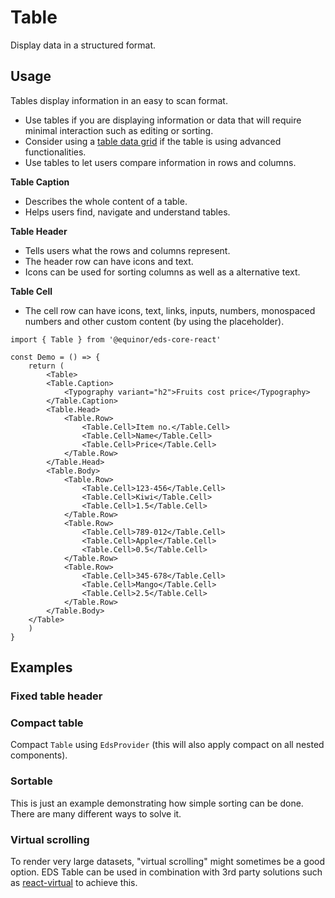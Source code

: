
# Table

Display data in a structured format.

<Links 
    ariaUrl="https://www.w3.org/WAI/ARIA/apg/patterns/table/"
    figmaUrl="https://www.figma.com/file/0bGXR2sCwMVSDNyyzu5BXrO5/UI%E2%80%94User-Interface?node-id=17481%3A1541"
    documentationUrl="https://eds.equinor.com/0b0c666ab/p/392109-table/b/398446"
    sourceUrl="https://github.com/equinor/design-system/blob/develop/packages/eds-core-react/src/components/Table/Table.tsx"
    npmUrl="https://www.npmjs.com/package/@equinor/eds-core-react"
/>

<Story id="data-display-table--introduction" />
<PropsTable />

## Usage

Tables display information in an easy to scan format.

<ul>
    <li>Use tables if you are displaying information or data that will require minimal interaction such as editing or sorting.</li>
    <li>Consider using a <a href="https://zeroheight.com/0b0c666ab/v/latest/p/65c95b-table-data-grid/b/398446">table data grid</a> if the table is using advanced functionalities.</li>
    <li>Use tables to let users compare information in rows and columns.</li>
</ul>

**Table Caption**
<ul>
    <li>Describes the whole content of a table.</li>
    <li>Helps users find, navigate and understand tables.</li>
</ul>

**Table Header**
<ul>
    <li>Tells users what the rows and columns represent.</li>
    <li>The header row can have icons and text.</li>
    <li>Icons can be used for sorting columns as well as a alternative text.</li>
</ul>

**Table Cell**
<ul>
    <li>The cell row can have icons, text, links, inputs, numbers, monospaced numbers and other custom content (by using the placeholder).</li>
</ul>

```tsx
import { Table } from '@equinor/eds-core-react'

const Demo = () => {
    return (
        <Table>
        <Table.Caption>
            <Typography variant="h2">Fruits cost price</Typography>
        </Table.Caption>
        <Table.Head>
            <Table.Row>
                <Table.Cell>Item no.</Table.Cell>
                <Table.Cell>Name</Table.Cell>
                <Table.Cell>Price</Table.Cell>
            </Table.Row>
        </Table.Head>
        <Table.Body>
            <Table.Row>
                <Table.Cell>123-456</Table.Cell>
                <Table.Cell>Kiwi</Table.Cell>
                <Table.Cell>1.5</Table.Cell>
            </Table.Row>
            <Table.Row>
                <Table.Cell>789-012</Table.Cell>
                <Table.Cell>Apple</Table.Cell>
                <Table.Cell>0.5</Table.Cell>
            </Table.Row>
            <Table.Row>
                <Table.Cell>345-678</Table.Cell>
                <Table.Cell>Mango</Table.Cell>
                <Table.Cell>2.5</Table.Cell>
            </Table.Row>
        </Table.Body>
    </Table>
    )
}
```

## Examples

### Fixed table header

<Story id="data-display-table--fixed-table-header" />

### Compact table

Compact `Table` using `EdsProvider` (this will also apply compact on all nested components).

<Story id="data-display-table--compact-table" />

### Sortable

This is just an example demonstrating how simple sorting can be done. There are many different ways to solve it.

<Story id="data-display-table--sortable" />

### Virtual scrolling
To render very large datasets, "virtual scrolling" might sometimes be a good option. EDS Table can be used in 
combination with 3rd party solutions such as <a href="https://tanstack.com/virtual/v3">react-virtual</a> to achieve this.

<Story id="data-display-table--virtual-scrolling" />

